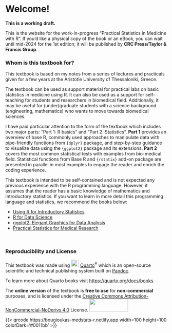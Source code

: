 # Welcome! {.unnumbered}

**This is a working draft.**

This is the website for the work-in-progress "Practical Statistics in Medicine with R". If you’d like a physical copy of the book or an eBook, you can wait until mid-2024 for the 1st edition; it will be published by **CRC Press/Taylor & Francis Group**. 

### Whom is this textbook for?

This textbook is based on my notes from a series of lectures and practicals given for a few years at the Aristotle University of Thessaloniki, Greece.

The textbook can be used as support material for practical labs on basic statistics in medicine using R. It can also be used as a support for self-teaching for students and researchers in biomedical field. Additionally, it may be useful for (under)graduate students with a science background (engineering, mathematics) who wants to move towards biomedical sciences.

I have paid particular attention to the form of the textbook which includes two major parts: "Part 1: R basics" and "Part 2: Statistics". **Part 1** provides an overview of base R, commonly used approaches to manipulate data with pipe-friendly functions from `{dplyr}` package, and step-by-step guidance to visualize data using the `{ggplot2}` package and its extensions. **Part 2** covers the most common statistical tests with examples from bio-medical field. Statistical functions from Base R and `{rstatix}` add-on package are presented in parallel in most examples to engage the reader and enrich the coding experience.

::: callout-tip
This textbook is intended to be self-contained and is not expected any previous experience with the R programming language. However, it assumes that the reader has a basic knowledge of mathematics and introductory statistics. If you want to learn in more detail this programming language and statistics, we recommend the books below:

-   [Using R for Introductory Statistics](https://www.routledge.com/Using-R-for-Introductory-Statistics/Verzani/p/book/9781466590731)
-   [R for Data Science](https://r4ds.had.co.nz/)
-   [ggplot2: Elegant Graphics for Data Analysis](https://ggplot2-book.org/)
-   [Practical Statistics for Medical Research](https://www.routledge.com/Practical-Statistics-for-Medical-Research/Altman/p/book/9780412276309)
:::

 

### Reproducibility and License

This textbook was made using ![](images/quarto.png){width="24" height="22"} [Quarto](https://quarto.org/)^®^ which is an open-source scientific and technical publishing system built on [Pandoc](https://pandoc.org/).

To learn more about Quarto books visit <https://quarto.org/docs/books>.

The **online version** of the textbook is **free to use** for **non-commercial** purposes, and is licensed under the [Creative Commons Attribution-NonCommercial-NoDerivs 4.0](https://creativecommons.org/licenses/by-nc-nd/4.0/) License. ![](images/license.png){width="120" height="40"}

{{< qrcode https://bougioukas-medstats-r.netlify.app width=100 height=100 colorDark='#0011bb' >}}




